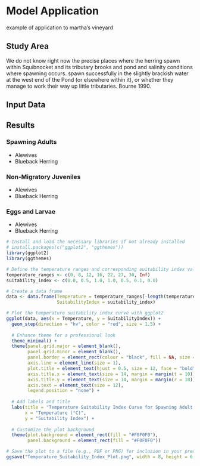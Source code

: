 # Model Application

example of application to martha's vineyard

## Study Area

We do not know right now the precise 
places where the herring spawn within Squibnocket 
and its tributary brooks and pond and salinity conditions where spawning occurs. spawn successfully in the slightly brackish water 
at the west end of the Pond (or elsewhere within 
it), or whether they manage to work their way up 
little tributaries. Bourne 1990. 

## Input Data

## Results

### Spawning Adults

- Alewives
- Blueback Herring

### Non-Migratory Juveniles

- Alewives
- Blueback Herring

### Eggs and Larvae

- Alewives
- Blueback Herring

```r
# Install and load the necessary libraries if not already installed
# install.packages(c("ggplot2", "ggthemes"))
library(ggplot2)
library(ggthemes)

# Define the temperature ranges and corresponding suitability index values
temperature_ranges <- c(0, 8, 12, 16, 22, 27, 30, Inf)
suitability_index <- c(0.0, 0.5, 1.0, 1.0, 0.5, 0.1, 0.0)

# Create a data frame
data <- data.frame(Temperature = temperature_ranges[-length(temperature_ranges)],
                   SuitabilityIndex = suitability_index)

# Plot the temperature suitability index curve with ggplot2
ggplot(data, aes(x = Temperature, y = SuitabilityIndex)) +
  geom_step(direction = "hv", color = "red", size = 1.5) +
  
  # Enhance theme for a professional look
  theme_minimal() +
  theme(panel.grid.major = element_blank(),
        panel.grid.minor = element_blank(),
        panel.border = element_rect(colour = "black", fill = NA, size = 1),
        axis.line = element_line(size = 1),
        plot.title = element_text(hjust = 0.5, size = 12, face = "bold"),
        axis.title.x = element_text(size = 14, margin = margin(t = 10)),
        axis.title.y = element_text(size = 14, margin = margin(r = 10)),
        axis.text = element_text(size = 12),
        legend.position = "none") +
  
  # Add labels and title
  labs(title = "Temperature Suitability Index Curve for Spawning Adult Alewives",
       x = "Temperature (°C)",
       y = "Suitability Index") +
  
  # Customize the plot background
  theme(plot.background = element_rect(fill = "#F0F0F0"),
        panel.background = element_rect(fill = "#F0F0F0"))

# Save the plot to a file (e.g., PDF or PNG) for inclusion in your presentation
ggsave("Temperature_Suitability_Index_Plot.png", width = 8, height = 6, dpi = 300)

```

